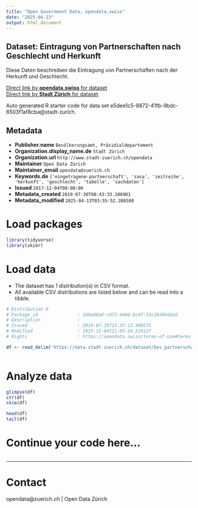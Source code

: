 ```yaml
---
title: "Open Government Data, opendata.swiss"
date: "2025-04-13"
output: html_document
---
```


## Dataset: Eintragung von Partnerschaften nach Geschlecht und Herkunft

Diese Daten beschreiben die Eintragung von Partnerschaften nach der Herkunft und Geschlecht.

[Direct link by **opendata.swiss** for dataset](https://opendata.swiss/de/dataset/eintragung-von-partnerschaften-nach-geschlecht-und-herkunft-seit-20141)<br>
[Direct link by **Stadt Zürich** for dataset](https://data.stadt-zuerich.ch/dataset/bev_partnerschaft_geschlecht_herkunft_seit2014_od3321)

Auto generated R starter code for data set e5dee1c5-8872-41fb-9bdc-6503f1af8cba@stadt-zurich.

## Metadata

- **Publisher.name** `Bevölkerungsamt, Präsidialdepartement`
- **Organization.display_name.de** `Stadt Zürich`
- **Organization.url** `http://www.stadt-zuerich.ch/opendata`
- **Maintainer** `Open Data Zürich`
- **Maintainer_email** `opendata@zuerich.ch`
- **Keywords.de** `['eingetragene-partnerschaft', 'sasa', 'zeitreihe', 'herkunft', 'geschlecht', 'tabelle', 'sachdaten']`
- **Issued** `2017-12-04T00:00:00`
- **Metadata_created** `2019-07-30T00:43:33.286901`
- **Metadata_modified** `2025-04-13T03:55:52.386580`


# Load packages

```r

library(tidyverse)
library(skimr)

```

# Load data

-   The dataset has 1 distribution(s) in CSV format.
-   All available CSV distributions are listed below and can be read into a tibble.

```r

# Distribution 0
# Package_id               : 160a60a6-cdf2-4486-bc4f-53c36d46ddad
# Description              : 
# Issued                   : 2019-07-29T13:35:13.400575
# Modified                 : 2025-12-04T21:05:14.519127
# Rights                   : https://opendata.swiss/terms-of-use#terms_open

df <- read_delim('https://data.stadt-zuerich.ch/dataset/bev_partnerschaft_geschlecht_herkunft_seit2014_od3321/download/BEV332OD3321.csv')



```

# Analyze data

```r

glimpse(df)
str(df)
skim(df)

head(df)
tail(df)

```

# Continue your code here...

```r

```

------------------------------------------------------------------------

# Contact

opendata@zuerich.ch | Open Data Zürich

